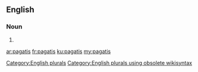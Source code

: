 ==English==

===Noun===
{{head|en}}

# {{plural of|pagati}}

[[Category:English plurals]][[Category:English plurals using obsolete wikisyntax]]

[[ar:pagatis]]
[[fr:pagatis]]
[[ku:pagatis]]
[[my:pagatis]]